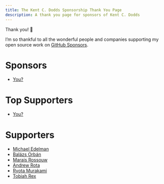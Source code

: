 ```yaml
---
title: The Kent C. Dodds Sponsorship Thank You Page
description: A thank you page for sponsors of Kent C. Dodds
---
```


Thank you! 💖

I’m so thankful to all the wonderful people and companies supporting my open
source work on
[GitHub Sponsors](https://github.com/users/kentcdodds/sponsorship).

# Sponsors

- [You?](https://github.com/users/kentcdodds/sponsorship)

# Top Supporters

- [You?](https://github.com/users/kentcdodds/sponsorship)

# Supporters

- [Michael Edelman](https://github.com/medelman17)
- [Balázs Orbán](https://github.com/balazsorban44)
- [Marais Rossouw](https://github.com/maraisr)
- [Andrew Rota](https://github.com/andrewrota)
- [Ryota Murakami](https://github.com/ryota-murakami)
- [Tobiah Rex](https://github.com/TobiahRex)
